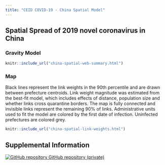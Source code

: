 ```yaml
---
title: "CEID COVID-19 - China Spatial Model"
---
```

<p id="disclaimer"></p>

## Spatial Spread of 2019 novel coronavirus in China {.tabset .tabset-fade}

### Gravity Model

```r
knitr::include_url("china-spatial-web-summary.html")
```
<script>iFrameResize({ log: false }, '#china-spatial-gravity-model')</script>

### Map
Black lines represent the link weights in the 90th percentile and are drawn between prefecture centroids. Link weight magnitude was estimated from the best-fit model, which includes effects of distance, population size and whether links cross quarantine borders. The map is fully connected and invisible links represent the remaining 90% of links. Administrative units used to fit the model are colored by the first date of infection. Uninfected prefectures are colored grey.

```r
knitr::include_url("china-spatial-link-weights.html")
```
<!--
  <script>iFrameResize({ log: false }, '#china-spatial-link-map-weights')</script>
  -->
<script>reloadOnVisible('china-spatial-link-map-weights')</script>


## Supplemental Information

<div class="container-frames">

<!-- Supplemental information: [html]() -->

<!-- Preprint: [download]() -->

<p>
  <a href="https://github.com/CEIDatUGA/CoronavirusSpatial" target="_blank">
    <img src="images/GitHub-Mark-64px.png" id="github-icon" alt="GitHub repository"/>
    GitHub repository (private)
  </a>
</p>

</div>
